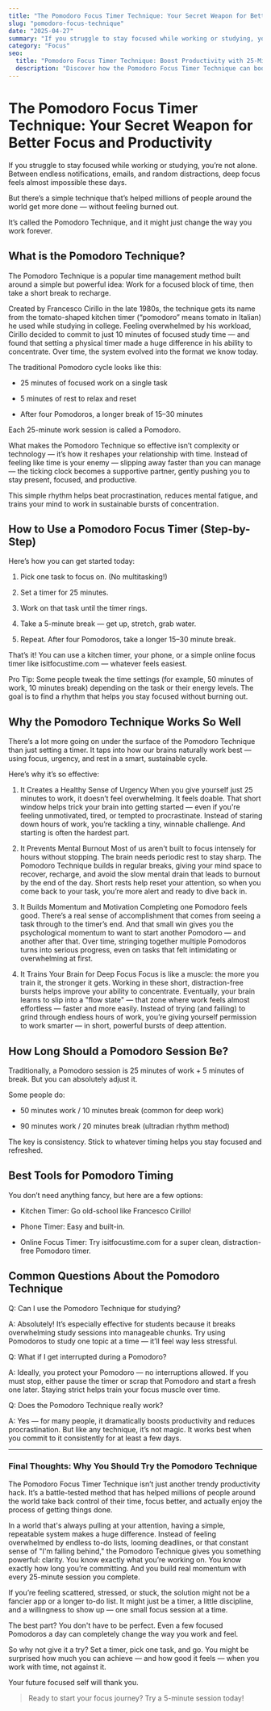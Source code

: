```yaml
---
title: "The Pomodoro Focus Timer Technique: Your Secret Weapon for Better Focus and Productivity"
slug: "pomodoro-focus-technique"
date: "2025-04-27"
summary: "If you struggle to stay focused while working or studying, you’re not alone. Between endless notifications, emails, and random distractions, deep focus feels almost impossible these days."
category: "Focus"
seo:
  title: "Pomodoro Focus Timer Technique: Boost Productivity with 25-Minute Work Sessions"
  description: "Discover how the Pomodoro Focus Timer Technique can boost your productivity and help you stay focused. Learn step-by-step how to use this proven method to get more done with less stress."
---
```


# The Pomodoro Focus Timer Technique: Your Secret Weapon for Better Focus and Productivity

If you struggle to stay focused while working or studying, you’re not alone. Between endless notifications, emails, and random distractions, deep focus feels almost impossible these days.

But there’s a simple technique that’s helped millions of people around the world get more done — without feeling burned out.

It’s called the Pomodoro Technique, and it might just change the way you work forever.

## What is the Pomodoro Technique?

The Pomodoro Technique is a popular time management method built around a simple but powerful idea:
Work for a focused block of time, then take a short break to recharge.

Created by Francesco Cirillo in the late 1980s, the technique gets its name from the tomato-shaped kitchen timer (“pomodoro” means tomato in Italian) he used while studying in college.
Feeling overwhelmed by his workload, Cirillo decided to commit to just 10 minutes of focused study time — and found that setting a physical timer made a huge difference in his ability to concentrate. Over time, the system evolved into the format we know today.

The traditional Pomodoro cycle looks like this:

- 25 minutes of focused work on a single task

- 5 minutes of rest to relax and reset

- After four Pomodoros, a longer break of 15–30 minutes

Each 25-minute work session is called a Pomodoro.

What makes the Pomodoro Technique so effective isn’t complexity or technology — it’s how it reshapes your relationship with time.
Instead of feeling like time is your enemy — slipping away faster than you can manage — the ticking clock becomes a supportive partner, gently pushing you to stay present, focused, and productive.

This simple rhythm helps beat procrastination, reduces mental fatigue, and trains your mind to work in sustainable bursts of concentration.

## How to Use a Pomodoro Focus Timer (Step-by-Step)

Here’s how you can get started today:

1. Pick one task to focus on. (No multitasking!)

2. Set a timer for 25 minutes.

3. Work on that task until the timer rings.

4. Take a 5-minute break — get up, stretch, grab water.

5. Repeat. After four Pomodoros, take a longer 15–30 minute break.

That’s it!
You can use a kitchen timer, your phone, or a simple online focus timer like isitfocustime.com — whatever feels easiest.

Pro Tip: Some people tweak the time settings (for example, 50 minutes of work, 10 minutes break) depending on the task or their energy levels. The goal is to find a rhythm that helps you stay focused without burning out.

## Why the Pomodoro Technique Works So Well

There’s a lot more going on under the surface of the Pomodoro Technique than just setting a timer.
It taps into how our brains naturally work best — using focus, urgency, and rest in a smart, sustainable cycle.

Here’s why it’s so effective:

1. It Creates a Healthy Sense of Urgency
When you give yourself just 25 minutes to work, it doesn’t feel overwhelming.
It feels doable.
That short window helps trick your brain into getting started — even if you're feeling unmotivated, tired, or tempted to procrastinate.
Instead of staring down hours of work, you’re tackling a tiny, winnable challenge. And starting is often the hardest part.

2. It Prevents Mental Burnout
Most of us aren't built to focus intensely for hours without stopping.
The brain needs periodic rest to stay sharp.
The Pomodoro Technique builds in regular breaks, giving your mind space to recover, recharge, and avoid the slow mental drain that leads to burnout by the end of the day.
Short rests help reset your attention, so when you come back to your task, you’re more alert and ready to dive back in.

3. It Builds Momentum and Motivation
Completing one Pomodoro feels good.
There’s a real sense of accomplishment that comes from seeing a task through to the timer’s end.
And that small win gives you the psychological momentum to want to start another Pomodoro — and another after that.
Over time, stringing together multiple Pomodoros turns into serious progress, even on tasks that felt intimidating or overwhelming at first.

4. It Trains Your Brain for Deep Focus
Focus is like a muscle: the more you train it, the stronger it gets.
Working in these short, distraction-free bursts helps improve your ability to concentrate.
Eventually, your brain learns to slip into a "flow state" — that zone where work feels almost effortless — faster and more easily.
Instead of trying (and failing) to grind through endless hours of work, you’re giving yourself permission to work smarter — in short, powerful bursts of deep attention.

## How Long Should a Pomodoro Session Be?

Traditionally, a Pomodoro session is 25 minutes of work + 5 minutes of break.
But you can absolutely adjust it.

Some people do:

- 50 minutes work / 10 minutes break (common for deep work)

- 90 minutes work / 20 minutes break (ultradian rhythm method)

The key is consistency.
Stick to whatever timing helps you stay focused and refreshed.

## Best Tools for Pomodoro Timing

You don’t need anything fancy, but here are a few options:

- Kitchen Timer: Go old-school like Francesco Cirillo!

- Phone Timer: Easy and built-in.

- Online Focus Timer: Try isitfocustime.com for a super clean, distraction-free Pomodoro timer.

## Common Questions About the Pomodoro Technique

Q: Can I use the Pomodoro Technique for studying?

A: Absolutely!
It’s especially effective for students because it breaks overwhelming study sessions into manageable chunks. Try using Pomodoros to study one topic at a time — it’ll feel way less stressful.

Q: What if I get interrupted during a Pomodoro?

A: Ideally, you protect your Pomodoro — no interruptions allowed.
If you must stop, either pause the timer or scrap that Pomodoro and start a fresh one later. Staying strict helps train your focus muscle over time.

Q: Does the Pomodoro Technique really work?

A: Yes — for many people, it dramatically boosts productivity and reduces procrastination.
But like any technique, it’s not magic. It works best when you commit to it consistently for at least a few days.

---

### Final Thoughts: Why You Should Try the Pomodoro Technique

The Pomodoro Focus Timer Technique isn’t just another trendy productivity hack.
It’s a battle-tested method that has helped millions of people around the world take back control of their time, focus better, and actually enjoy the process of getting things done.

In a world that's always pulling at your attention, having a simple, repeatable system makes a huge difference.
Instead of feeling overwhelmed by endless to-do lists, looming deadlines, or that constant sense of "I'm falling behind," the Pomodoro Technique gives you something powerful: clarity.
You know exactly what you’re working on.
You know exactly how long you’re committing.
And you build real momentum with every 25-minute session you complete.

If you’re feeling scattered, stressed, or stuck, the solution might not be a fancier app or a longer to-do list.
It might just be a timer, a little discipline, and a willingness to show up — one small focus session at a time.

The best part?
You don't have to be perfect. Even a few focused Pomodoros a day can completely change the way you work and feel.

So why not give it a try?
Set a timer, pick one task, and go.
You might be surprised how much you can achieve — and how good it feels — when you work with time, not against it.

Your future focused self will thank you.

> Ready to start your focus journey? Try a 5-minute session today!
